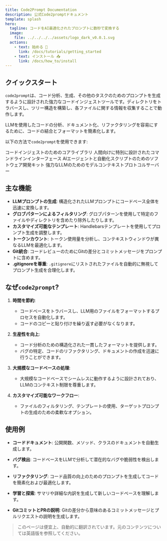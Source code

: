 ```yaml
---
title: Code2Prompt Documentation
description: 公式Code2promptドキュメント
template: splash
hero:
  tagline: コードをAI最適化されたプロンプトに数秒で変換する
  image:
    file: ../../../../assets/logo_dark_v0.0.1.svg
  actions:
    - text: 始める 🚀
      link: /docs/tutorials/getting_started
    - text: インストール 📥
      link: /docs/how_to/install
---
```



## クイックスタート

<LinkCard title="始める 🚀" href="../../docs/tutorials/getting_started" />
<LinkCard title="インストール 📥" href="../../docs/how_to/install" />
<LinkCard
  title="フィルタリングについて学ぶ 🔍"
  href="../../docs/tutorials/learn_filters"
/>
<LinkCard
  title="テンプレートについて学ぶ 📝"
  href="../../docs/tutorials/learn_templates"
/>
<LinkCard title="ビジョン 🔮" href="../../docs/vision" />

`code2prompt`は、コード分析、生成、その他のタスクのためのプロンプトを生成するように設計された強力なコードインジェストツールです。ディレクトリをトラバースし、ツリー構造を構築し、各ファイルに関する情報を収集することで動作します。

LLMを使用したコードの分析、ドキュメント化、リファクタリングを容易にするために、コードの結合とフォーマットを簡素化します。

以下の方法で`code2prompt`を使用できます:

<CardGrid>
  <Card title="コア" icon="seti:rust">
    コードインジェストのためのコアライブラリ
  </Card>
  <Card title="CLI" icon="seti:powershell">
    人間向けに特別に設計されたコマンドラインインターフェース
  </Card>
  <Card title="SDK" icon="seti:python">
    AIエージェントと自動化スクリプトのためのソフトウェア開発キット
  </Card>
  <Card title="MCP" icon="seti:folder">
    強力なLLMのためのモデルコンテキストプロトコルサーバー
  </Card>
</CardGrid>

## 主な機能

- **LLMプロンプトの生成**: 構造化されたLLMプロンプトにコードベース全体を迅速に変換します。
- **グロブパターンによるフィルタリング**: グロブパターンを使用して特定のファイルやディレクトリを含めたり除外したりします。
- **カスタマイズ可能なテンプレート**: Handlebarsテンプレートを使用してプロンプト生成を調整します。
- **トークンカウント**: トークン使用量を分析し、コンテキストウィンドウが異なるLLMを最適化します。
- **Git統合**: コードレビューのためにGitの差分とコミットメッセージをプロンプトに含めます。
- **.gitignoreを尊重**: `.gitignore`にリストされたファイルを自動的に無視してプロンプト生成を合理化します。

## なぜ`code2prompt`?

1. **時間を節約**:

   - コードベースをトラバースし、LLM用のファイルをフォーマットするプロセスを自動化します。
   - コードのコピーと貼り付けを繰り返す必要がなくなります。

2. **生産性を向上**:

   - コード分析のための構造化された一貫したフォーマットを提供します。
   - バグの特定、コードのリファクタリング、ドキュメントの作成を迅速に行うことができます。

3. **大規模なコードベースの処理**:

   - 大規模なコードベースでシームレスに動作するように設計されており、LLMのコンテキスト制限を尊重します。

4. **カスタマイズ可能なワークフロー**:

   - ファイルのフィルタリング、テンプレートの使用、ターゲットプロンプトの生成のための柔軟なオプション。

## 使用例

- **コードドキュメント**:
  公開関数、メソッド、クラスのドキュメントを自動生成します。

- **バグ検出**:
  コードベースをLLMで分析して潜在的なバグや脆弱性を検出します。

- **リファクタリング**:
  コード品質の向上のためのプロンプトを生成してコードを簡素化および最適化します。

- **学習と探索**:
  サマリや詳細な内訳を生成して新しいコードベースを理解します。

- **GitコミットとPRの説明**:
  Gitの差分から意味のあるコミットメッセージとプルリクエストの説明を生成します。

> このページは便宜上、自動的に翻訳されています。元のコンテンツについては英語版を参照してください。
